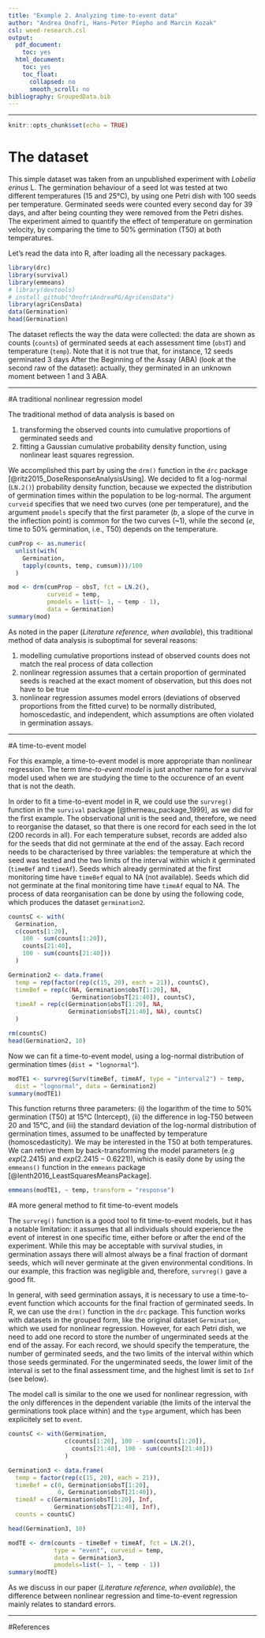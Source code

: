 ```yaml
---
title: "Example 2. Analyzing time-to-event data"
author: "Andrea Onofri, Hans-Peter Piepho and Marcin Kozak"
csl: weed-research.csl
output:
  pdf_document:
    toc: yes
  html_document:
    toc: yes
    toc_float:
      collapsed: no
      smooth_scroll: no
bibliography: GroupedData.bib
---
```



---
   
  

```r
knitr::opts_chunk$set(echo = TRUE)
```

# The dataset

This simple dataset was taken from an unpublished experiment with *Lobelia erinus* L. The germination behaviour of a seed lot was tested at two different temperatures (15 and 25&deg;C), by using one Petri dish with 100 seeds per temperature. Germinated seeds were counted every second day for 39 days, and after being counting they were removed from the Petri dishes. The experiment aimed to quantify the effect of temperature on germination velocity, by comparing the time to 50% germination (T50) at both temperatures.

Let's read the data into R, after loading all the necessary packages.

```r
library(drc)
library(survival)
library(emmeans)
# library(devtools)
# install_github("OnofriAndreaPG/AgriCensData")
library(agriCensData)
data(Germination)
head(Germination)
```

The dataset reflects the way the data were collected: the data are shown as counts (`counts`) of germinated seeds at each assessment time (`obsT`) and temperature (`temp`). Note that it is not true that, for instance, 12 seeds germinated 3 days After the Beginning of the Assay (ABA) (look at the second raw of the dataset): actually, they germinated in an unknown moment between 1 and 3 ABA.

---

#A traditional nonlinear regression model

The traditional method of data analysis is based on

1. transforming the observed counts into cumulative proportions of germinated seeds and
2. fitting a Gaussian cumulative probability density function, using nonlinear least squares regression.

We accomplished this part by using the `drm()` function in the `drc` package [@ritz2015_DoseResponseAnalysisUsing]. We decided to fit a log-normal (`LN.2()`) probability density function, because we expected the distribution of germination times within the population to be log-normal. The argument `curveid` specifies that we need two curves (one per temperature), and the argument `pmodels` specify that the first parameter (*b*, a slope of the curve in the inflection point) is common for the two curves (~1), while the second (*e*, time to 50% germination, i.e., T50) depends on the temperature.

```r
cumProp <- as.numeric(
  unlist(with(
    Germination,
    tapply(counts, temp, cumsum)))/100
  )

mod <- drm(cumProp ~ obsT, fct = LN.2(), 
           curveid = temp,
           pmodels = list(~ 1, ~ temp - 1), 
           data = Germination)
summary(mod)
```

As noted in the paper (*Literature reference, when available*), this traditional method of data analysis is suboptimal for several reasons:

1. modelling cumulative proportions instead of observed counts does not match the real process of data collection
2. nonlinear regression assumes that a certain proportion of germinated seeds is reached at the exact moment of observation, but this does not have to be true
3. nonlinear regression assumes model errors (deviations of observed proportions from the fitted curve) to be normally distributed, homoscedastic, and independent, which assumptions are often violated in germination assays.

---

#A time-to-event model

For this example, a time-to-event model is more appropriate than nonlinear regression. The term *time-to-event model* is just another name for a survival model used when we are studying the time to the occurence of an event that is not the death.

In order to fit a time-to-event model in R, we could use the `survreg()` function in the `survival` package [@therneau_package_1999], as we did for the first example. The observational unit is the seed and, therefore, we need to reorganise the dataset, so that there is one record for each seed in the lot (200 records in all). For each temperature subset, records are added also for the seeds that did not germinate at the end of the assay. Each record needs to be characterised by three variables: the temperature at which the seed was tested and the two limits of the interval within which it germinated (`timeBef` and `timeAf`). Seeds which already germinated at the first monitoring time have `timeBef` equal to NA (not available). Seeds which did not germinate at the final monitoring time have `timeAf` equal to NA. The process of data reorganisation can be done by using the following code, which produces the dataset `germination2`.

```r
countsC <- with(
  Germination,
  c(counts[1:20], 
    100 - sum(counts[1:20]), 
    counts[21:40],
    100 - sum(counts[21:40]))
  ) 

Germination2 <- data.frame(
  temp = rep(factor(rep(c(15, 20), each = 21)), countsC),
  timeBef = rep(c(NA, Germination$obsT[1:20], NA, 
                  Germination$obsT[21:40]), countsC),
  timeAf = rep(c(Germination$obsT[1:20], NA, 
                 Germination$obsT[21:40], NA), countsC)
  )

rm(countsC)
head(Germination2, 10)
```

Now we can fit a time-to-event model, using a log-normal distribution of germination times (`dist = "lognormal"`). 

```r
modTE1 <- survreg(Surv(timeBef, timeAf, type = "interval2") ~ temp,
  dist = "lognormal", data = Germination2)
summary(modTE1)
```

This function returns three parameters: (i) the logarithm of the time to 50% germination (T50) at 15&deg;C (Intercept), (ii) the difference in log-T50 between 20 and 15&deg;C, and (iii) the standard deviation of the log-normal distribution of germination times, assumed to be unaffected by temperature (homoscedasticity). We may be interested in the T50 at both temperatures. We can retrive them by back-transforming the model parameters (e.g $exp(2.2415)$ and $exp(2.2415 - 0.6221)$), which is easily done by using the `emmeans()` function in the `emmeans` package [@lenth2016_LeastSquaresMeansPackage].


```r
emmeans(modTE1, ~ temp, transform = "response")
```

#A more general method to fit time-to-event models

The `survreg()` function is a good tool to fit time-to-event models, but it has a notable limitation: it assumes that all individuals should experience the event of interest in one specific time, either before or after the end of the experiment. While this may be acceptable with survival studies, in germination assays there will almost always be a final fraction of dormant seeds, which will never germinate at the given environmental conditions. In our example, this fraction was negligible and, therefore, `survreg()` gave a good fit.

In general, with seed germination assays, it is necessary to use a time-to-event function which accounts for the final fraction of germinated seeds. In R, we can use the `drm()` function in the `drc` package. This function works with datasets in the grouped form, like the original dataset `Germination`, which we used for nonlinear regression. However, for each Petri dish, we need to add one record to store the number of ungerminated seeds at the end of the assay. For each record, we should specify the temperature, the number of germinated seeds, and the two limits of the interval within which those seeds germinated. For the ungerminated seeds, the lower limit of the interval is set to the final assessment time, and the highest limit is set to `Inf` (see below). 

The model call is similar to the one we used for nonlinear regression, with the only differences in the dependent variable (the limits of the interval the germinations took place within) and the `type` argument, which has been explicitely set to `event`. 

```r
countsC <- with(Germination, 
                c(counts[1:20], 100 - sum(counts[1:20]), 
                  counts[21:40], 100 - sum(counts[21:40]))
                )

Germination3 <- data.frame(
  temp = factor(rep(c(15, 20), each = 21)),
  timeBef = c(0, Germination$obsT[1:20], 
              0, Germination$obsT[21:40]),
  timeAf = c(Germination$obsT[1:20], Inf, 
             Germination$obsT[21:40], Inf),
  counts = countsC)

head(Germination3, 10)

modTE <- drm(counts ~ timeBef + timeAf, fct = LN.2(),
             type = "event", curveid = temp, 
             data = Germination3, 
             pmodels=list(~ 1, ~ temp - 1))
summary(modTE)
```

As we discuss in our paper (*Literature reference, when available*), the difference between nonlinear regression and time-to-event regression mainly relates to standard errors.

---

#References